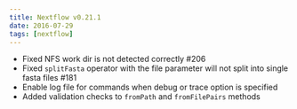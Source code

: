 ```yaml
---
title: Nextflow v0.21.1
date: 2016-07-29
tags: [nextflow]
---
```


- Fixed NFS work dir is not detected correctly #206
- Fixed `splitFasta` operator with the file parameter will not split into single fasta files #181
- Enable log file for commands when debug or trace option is specified
- Added validation checks to `fromPath` and `fromFilePairs` methods
